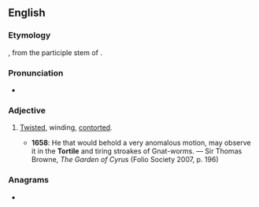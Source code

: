 ==English==

===Etymology===
{{bor|en|la|tortilis}}, from the participle stem of {{m|la|torqueō||twist, turn}}.

===Pronunciation===
* {{IPA|/ˈtɔːtaɪl/|lang=en}}

===Adjective===
{{en-adj}}

# {{lb|en|rare}} [[twisted|Twisted]], winding, [[contorted]].
#* '''1658''': He that would behold a very anomalous motion, may observe it in the '''Tortile''' and tiring stroakes of Gnat-worms. — Sir Thomas Browne, ''The Garden of Cyrus'' (Folio Society 2007, p. 196)

===Anagrams===
* {{l|en|triolet}}